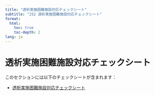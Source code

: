 ```yaml
---
title: "透析実施困難施設対応チェックシート"
subtitle: "252 透析実施困難施設対応チェックシート"
format: 
  html:
    toc: true
    toc-depth: 2
lang: ja
---
```


# 透析実施困難施設対応チェックシート

このセクションには以下のチェックシートが含まれます：

- [透析実施困難施設対応チェックシート](透析実施困難施設対応チェックシート.qmd)
